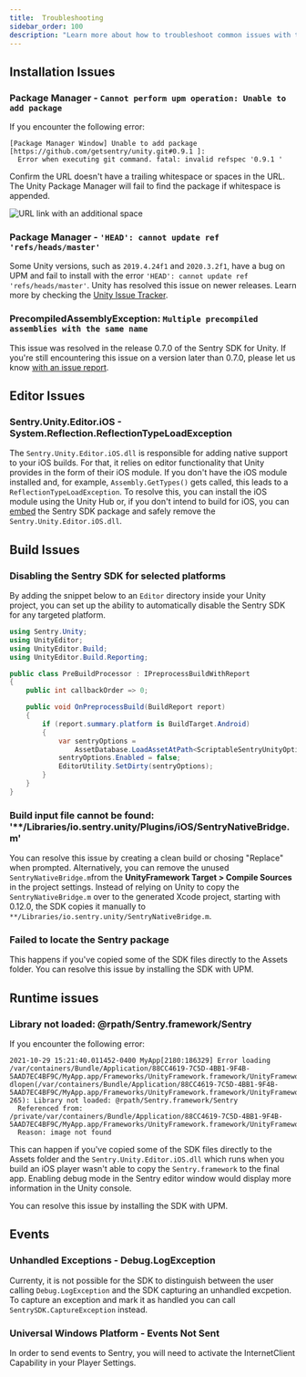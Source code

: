 ```yaml
---
title:  Troubleshooting
sidebar_order: 100
description: "Learn more about how to troubleshoot common issues with the Unity SDK. "
---
```


## Installation Issues

### Package Manager - `Cannot perform upm operation: Unable to add package`

If you encounter the following error:

```
[Package Manager Window] Unable to add package [https://github.com/getsentry/unity.git#0.9.1 ]:
  Error when executing git command. fatal: invalid refspec '0.9.1 '
```

Confirm the URL doesn't have a trailing whitespace or spaces in the URL. The Unity Package Manager will fail to find the package if whitespace is appended.

![URL link with an additional space](unity-git-extra-line.jpg)

### Package Manager - `'HEAD': cannot update ref 'refs/heads/master'`

Some Unity versions, such as `2019.4.24f1` and `2020.3.2f1`, have a bug on UPM and fail to install with the error `'HEAD': cannot update ref 'refs/heads/master'`.
Unity has resolved this issue on newer releases. Learn more by checking the [Unity Issue Tracker](https://issuetracker.unity3d.com/issues/package-resolution-error-when-using-a-git-dependency-referencing-an-annotated-tag-in-its-git-url).

### PrecompiledAssemblyException: `Multiple precompiled assemblies with the same name`

This issue was resolved in the release 0.7.0 of the Sentry SDK for Unity.
If you're still encountering this issue on a version later than 0.7.0, please let us know [with an issue report](https://github.com/getsentry/sentry-unity/issues/new?assignees=&labels=&template=BUG_REPORT.md).

## Editor Issues

### Sentry.Unity.Editor.iOS - System.Reflection.ReflectionTypeLoadException

The `Sentry.Unity.Editor.iOS.dll` is responsible for adding native support to your iOS builds. For that, it relies on editor functionality that Unity provides in the form of their iOS module. If you don't have the iOS module installed and, for example, `Assembly.GetTypes()` gets called, this leads to a `ReflectionTypeLoadException`. To resolve this, you can install the iOS module using the Unity Hub or, if you don't intend to build for iOS, you can [embed](https://docs.unity3d.com/Manual/upm-embed.html) the Sentry SDK package and safely remove the `Sentry.Unity.Editor.iOS.dll`.

## Build Issues

### Disabling the Sentry SDK for selected platforms

By adding the snippet below to an `Editor` directory inside your Unity project, you can set up the ability to automatically disable the Sentry SDK for any targeted platform.

```csharp
using Sentry.Unity;
using UnityEditor;
using UnityEditor.Build;
using UnityEditor.Build.Reporting;

public class PreBuildProcessor : IPreprocessBuildWithReport
{
    public int callbackOrder => 0;

    public void OnPreprocessBuild(BuildReport report)
    {
        if (report.summary.platform is BuildTarget.Android)
        {
            var sentryOptions =
                AssetDatabase.LoadAssetAtPath<ScriptableSentryUnityOptions>("Assets/Resources/Sentry/SentryOptions.asset");
            sentryOptions.Enabled = false;
            EditorUtility.SetDirty(sentryOptions);
        }
    }
}
```

### Build input file cannot be found: '**/Libraries/io.sentry.unity/Plugins/iOS/SentryNativeBridge.m'

You can resolve this issue by creating a clean build or chosing "Replace" when prompted. Alternatively, you can remove the unused `SentryNativeBridge.m`from the **UnityFramework Target > Compile Sources** in the project settings. Instead of relying on Unity to copy the `SentryNativeBridge.m` over to the generated Xcode project, starting with 0.12.0, the SDK copies it manually to `**/Libraries/io.sentry.unity/SentryNativeBridge.m`.

### Failed to locate the Sentry package

This happens if you've copied some of the SDK files directly to the Assets folder. You can resolve this issue by installing the SDK with UPM.

## Runtime issues

### Library not loaded: @rpath/Sentry.framework/Sentry

If you encounter the following error:

```
2021-10-29 15:21:40.011452-0400 MyApp[2180:186329] Error loading /var/containers/Bundle/Application/88CC4619-7C5D-4BB1-9F4B-5AAD7EC4BF9C/MyApp.app/Frameworks/UnityFramework.framework/UnityFramework:  dlopen(/var/containers/Bundle/Application/88CC4619-7C5D-4BB1-9F4B-5AAD7EC4BF9C/MyApp.app/Frameworks/UnityFramework.framework/UnityFramework, 265): Library not loaded: @rpath/Sentry.framework/Sentry
  Referenced from: /private/var/containers/Bundle/Application/88CC4619-7C5D-4BB1-9F4B-5AAD7EC4BF9C/MyApp.app/Frameworks/UnityFramework.framework/UnityFramework
  Reason: image not found
```

This can happen if you've copied some of the SDK files directly to the Assets folder and the `Sentry.Unity.Editor.iOS.dll` which runs when you build an iOS player wasn't able to copy the `Sentry.framework` to the final app. Enabling debug mode in the Sentry editor window would display more information in the Unity console.

You can resolve this issue by installing the SDK with UPM.

## Events

### Unhandled Exceptions - Debug.LogException

Currenty, it is not possible for the SDK to distinguish between the user calling `Debug.LogException` and the SDK capturing an unhandled excpetion. To capture an exception and mark it as handled you can call `SentrySDK.CaptureException` instead.

### Universal Windows Platform - Events Not Sent

In order to send events to Sentry, you will need to activate the InternetClient Capability in your Player Settings.
